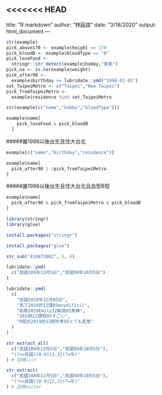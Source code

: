 <<<<<<< HEAD
---
title: "R markdown"
author: "林庭誼"
date: "3/18/2020"
output: html_document
---

```r
str(example)
pick_above170 <- example$height >= 170
pick_bloodB <- example$bloodType == "B"
pick_loveFood <- 
  stringr::str_detect(example$hobby,"美食")
pick_na <- is.na(example$weight)
pick_after98 <- 
  example$birthday >= lubridate::ymd("1998-01-01")
set_TaipeiMetro <- c("Taipei","New Taipei")
pick_fromTaipeiMetro <- 
  example$residence %in% set_TaipeiMetro
```

```r
str(example[c("name","hobby","bloodType")])

example$name[
    pick_loveFood & pick_bloodB
  ]
```
#####誰1998以後出生且住大台北
```r
example[c("name","birthday","residence")]

example$name[
  pick_after98 | !pick_fromTaipeiMetro
]
```
#####誰1998以後出生且住大台北且血型B型
```r
example$name[
  pick_after98 & pick_fromTaipeiMetro & pick_bloodB
]
```

```r
library(stringr)
library(glue)
```
```r
install.packages("stringr")
```
```r
install.packages("glue")
```


```r
str_sub("410873002", 5, 6)
```

```r
lubridate::ymd(
  c("民國108年12月5日","民國98年10月5日")
)
```

```r
lubridate::ymd(
  c(
    "民國2019年12月05日",
    "馬丁2019的12課05muydifícil",
    "助教2019Emily12解說05真棒",
    "2019R12課程05すごい",
    "R程式2019的12期中考05とても変態"
  )
)
```

```r
str_extract_all(
  c("民國108年12月5日","民國98年10月5日"),
  "(?<=民國)[0-9]{2,3}(?=年)"
) # 回傳list 

str_extract(
  c("民國108年12月5日","民國98年10月5日"),
  "(?<=民國)[0-9]{2,3}(?=年)"
) # 回傳vector 
```

